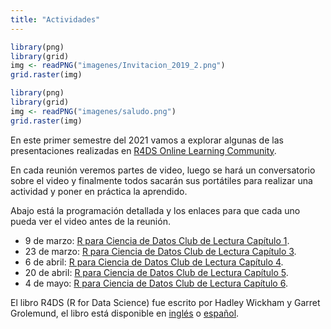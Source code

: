 ```yaml
---
title: "Actividades"
---
```


```r
library(png)
library(grid)
img <- readPNG("imagenes/Invitacion_2019_2.png")
grid.raster(img)
```

```r
library(png)
library(grid)
img <- readPNG("imagenes/saludo.png")
grid.raster(img)
```

En este primer semestre del 2021 vamos a explorar algunas de las presentaciones realizadas en [R4DS Online Learning Community](https://www.youtube.com/channel/UCCaChdLMTYMxyawR_Qf-kYA). 

En cada reunión veremos partes de video, luego se hará un conversatorio sobre el video y finalmente todos sacarán sus portátiles para realizar una actividad y poner en práctica la aprendido.  

Abajo está la programación detallada y los enlaces para que cada uno pueda ver el video antes de la reunión.

- 9 de marzo: [R para Ciencia de Datos Club de Lectura Capítulo 1](https://youtu.be/q2IquNe1mnw).
- 23 de marzo: [R para Ciencia de Datos Club de Lectura Capítulo 3](https://youtu.be/sYJlzqdEswM).
- 6 de abril: [R para Ciencia de Datos Club de Lectura Capítulo 4](https://youtu.be/CMqlPZsNiqo).
- 20 de abril: [R para Ciencia de Datos Club de Lectura Capítulo 5](https://youtu.be/N4V2NL-TTg8).
- 4 de mayo: [R para Ciencia de Datos Club de Lectura Capítulo 6](https://youtu.be/f1ZGqZvt0ws).

El libro R4DS (R for Data Science) fue escrito por Hadley Wickham y Garret Grolemund, el libro está disponible en [inglés](https://r4ds.had.co.nz/) o [español](https://r4ds-en-espaniol.netlify.app/).
